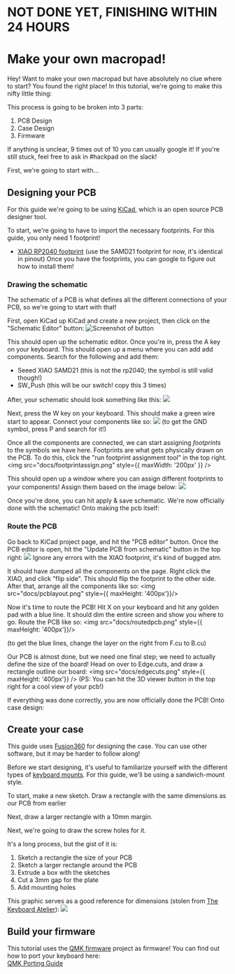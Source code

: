 # NOT DONE YET, FINISHING WITHIN 24 HOURS

# Make your own macropad!

Hey! Want to make your own macropad but have absolutely no clue where to start? You found the right place! In this tutorial,
we're going to make this nifty little thing:

This process is going to be broken into 3 parts:
1. PCB Design
2. Case Design 
3. Firmware

If anything is unclear, 9 times out of 10 you can usually google it! If you're still stuck, feel free to ask in #hackpad on the slack!

First, we're going to start with...

## Designing your PCB
For this guide we're going to be using [KiCad](https://www.kicad.org/), which is an open source PCB designer tool.

To start, we're going to have to import the necessary footprints. For this guide, you only need 1 footprint!
- [XIAO RP2040 footprint](https://github.com/Seeed-Studio/OPL_Kicad_Library) (use the SAMD21 footprint for now, it's identical in pinout)
Once you have the footprints, you can google to figure out how to install them!

### Drawing the schematic

The schematic of a PCB is what defines all the different connections of your PCB, so we're going to start with that!

First, open KiCad up KiCad and create a new project, then click  on the "Schematic Editor" button:
![Screenshot of button](docs/schematicbutton.png)

This should open up the schematic editor. Once you're in, press the A key on your keyboard. This should open up a menu where you can add add components. Search for the following and add them:
- Seeed XIAO SAMD21 (this is not the rp2040; the symbol is still valid though!)
- SW_Push (this will be our switch! copy this 3 times)

After, your schematic should look something like this:
<img src="docs/schematiclayoutnowire.png" className="max-w-96" />

Next, press the W key on your keyboard. This should make a green wire start to appear. Connect your components like so:
<img src="/docs/routedschematic.png" className="max-w-96" />
(to get the GND symbol, press P and search for it!)

Once all the components are connected, we can start assigning *footprints* to the symbols we have here. Footprints are what gets physically drawn on the PCB. To do this, click the "run footprint assignment tool"
in the top right.
<img src="docs/footprintassign.png" style={{ maxWidth: '200px' }}  />

This should open up a window where you can assign different footprints to your components! Assign them based on the image below:
<img src="docs/assignedfootprints.png" />

Once you're done, you can hit apply & save schematic. We're now officially done with the schematic! Onto making the pcb itself:

### Route the PCB
Go back to KiCad project page, and hit the "PCB editor" button. Once the PCB editor is open, hit the "Update PCB from schematic" button in the top right:
<img src="docs/updatepcb.png" />
Ignore any errors with the XIAO footprint, it's kind of bugged atm.

It should have dumped all the components on the page. Right click the XIAO, and click "flip side". This should flip the footprint to the other side.
After that, arrange all the components like so:
<img src="docs/pcblayout.png" style={{ maxHeight: '400px'}}/>

Now it's time to route the PCB! Hit X on your keyboard and hit any golden pad with a blue line. It should dim the entire screen and show you where to go. Route the PCB like so:
<img src="docs/routedpcb.png" style={{ maxHeight: '400px'}}/>

(to get the blue lines, change the layer on the right from F.cu to B.cu)

Our PCB is almost done, but we need one final step; we need to actually define the size of the board! Head on over to Edge.cuts, and draw a rectangle outline our board:
<img src="docs/edgecuts.png" style={{ maxHeight: '400px'}} />
(PS: You can hit the 3D viewer button in the top right for a cool view of your pcb!)

If everything was done correctly, you are now officially done the PCB! Onto case design:


## Create your case
This guide uses [Fusion360](https://www.autodesk.com/products/fusion-360/personal) for designing the case. You can use other software, but it may be harder to follow along!

Before we start designing, it's useful to familiarize yourself with the different types of [keyboard mounts](https://www.keyboard.university/200-courses/keyboard-mounting-styles-4lpp7).
For this guide, we'll be using a sandwich-mount style. 

To start, make a new sketch. Draw a rectangle with the same dimensions as our PCB from earlier

Next, draw a larger rectangle with a 10mm margin.

Next, we're going to draw the screw holes for it. 

It's a long process, but the gist of it is:

1. Sketch a rectangle the size of your PCB
2. Sketch a larger rectangle around the PCB
3. Extrude a box with the sketches
4. Cut a 3mm gap for the plate
5. Add mounting holes

This graphic serves as a good reference for dimensions (stolen from [The Keyboard Atelier](https://kbatelier.org/)):
<img src="https://media.discordapp.net/attachments/728572752440590366/999008682706747554/unknown.png?ex=66fd8656&is=66fc34d6&hm=87dab0d23e4af7195cba1c7566108a90b73f81fe12d2c8b7505aece960b80f0e&=&format=webp&quality=lossless" className="max-w-96"/>


## Build your firmware
This tutorial uses the [QMK firmware](https://qmk.fm/) project as firmware! You can find out how to port your keyboard here: \
[QMK Porting Guide](https://docs.qmk.fm/porting_your_keyboard_to_qmk)
